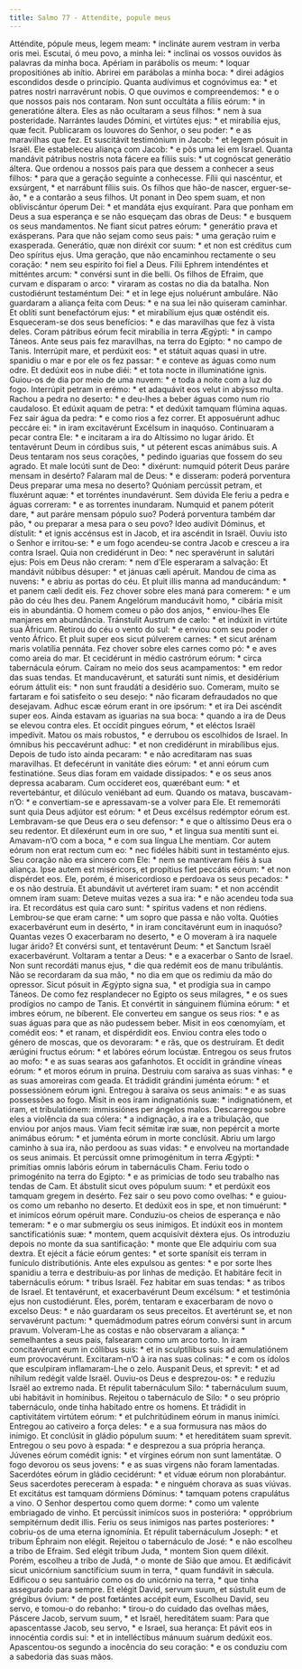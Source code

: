 ```yaml
---
title: Salmo 77 - Attendite, popule meus
---
```


<div class="grid grid-cols-2 gap-5">
  <span class="col-6 dropcaps text-justify">
    Atténdite, pópule meus, legem meam: * inclináte aurem vestram in verba oris
    mei.
  </span>
  <span class="col-6 dropcaps text-justify">
    Escutai, ó meu povo, a minha lei: * inclinai os vossos ouvidos às palavras
    da minha boca.
  </span>
  <span class="col-6 text-justify">
    Apériam in parábolis os meum: * loquar propositiónes ab inítio.
  </span>
  <span class="col-6 text-justify">
    Abrirei em parábolas a minha boca: * direi adágios escondidos desde o
    princípio.
  </span>
  <span class="col-6 text-justify">
    Quanta audívimus et cognóvimus ea: * et patres nostri narravérunt nobis.
  </span>
  <span class="col-6 text-justify">
    O que ouvimos e compreendemos: * e o que nossos pais nos contaram.
  </span>
  <span class="col-6 text-justify">
    Non sunt occultáta a fíliis eórum: * in generatióne áltera.
  </span>
  <span class="col-6 text-justify">
    Eles as não ocultaram a seus filhos: * nem à sua posteridade.
  </span>
  <span class="col-6 text-justify">
    Narrántes laudes Dómini, et virtútes ejus: * et mirabília ejus, quæ fecit.
  </span>
  <span class="col-6 text-justify">
    Publicaram os louvores do Senhor, o seu poder: * e as maravilhas que fez.
  </span>
  <span class="col-6 text-justify">
    Et suscitávit testimónium in Jacob: * et legem pósuit in Israël.
  </span>
  <span class="col-6 text-justify">
    Ele estabeleceu aliança com Jacob: * e pôs uma lei em Israel.
  </span>
  <span class="col-6 text-justify">
    Quanta mandávit pátribus nostris nota fácere ea fíliis suis: * ut cognóscat
    generátio áltera.
  </span>
  <span class="col-6 text-justify">
    Que ordenou a nossos pais para que dessem a conhecer a seus filhos: * para
    que a geração seguinte a conhecesse.
  </span>
  <span class="col-6 text-justify">
    Fílii qui nascéntur, et exsúrgent, * et narrábunt fíliis suis.
  </span>
  <span class="col-6 text-justify">
    Os filhos que hão-de nascer, erguer-se-ão, * e a contarão a seus filhos.
  </span>
  <span class="col-6 text-justify">
    Ut ponant in Deo spem suam, et non obliviscántur óperum Dei: * et mandáta
    ejus exquírant.
  </span>
  <span class="col-6 text-justify">
    Para que ponham em Deus a sua esperança e se não esqueçam das obras de Deus:
    * e busquem os seus mandamentos.
  </span>
  <span class="col-6 text-justify">
    Ne fiant sicut patres eórum: * generátio prava et exásperans.
  </span>
  <span class="col-6 text-justify">
    Para que não sejam como seus pais: * uma geração ruim e exasperada.
  </span>
  <span class="col-6 text-justify">
    Generátio, quæ non diréxit cor suum: * et non est créditus cum Deo spíritus
    ejus.
  </span>
  <span class="col-6 text-justify">
    Uma geração, que não encaminhou rectamente o seu coração: * nem seu espírito
    foi fiel a Deus.
  </span>
  <span class="col-6 text-justify">
    Fílii Ephrem intendéntes et mitténtes arcum: * convérsi sunt in die belli.
  </span>
  <span class="col-6 text-justify">
    Os filhos de Efraim, que curvam e disparam o arco: * viraram as costas no
    dia da batalha.
  </span>
  <span class="col-6 text-justify">
    Non custodiérunt testaméntum Dei: * et in lege ejus noluérunt ambuláre.
  </span>
  <span class="col-6 text-justify">
    Não guardaram a aliança feita com Deus: * e na sua lei não quiseram
    caminhar.
  </span>
  <span class="col-6 text-justify">
    Et oblíti sunt benefactórum ejus: * et mirabílium ejus quæ osténdit eis.
  </span>
  <span class="col-6 text-justify">
    Esqueceram-se dos seus benefícios: * e das maravilhas que fez à vista deles.
  </span>
  <span class="col-6 text-justify">
    Coram pátribus eórum fecit mirabília in terra Ægýpti: * in campo Táneos.
  </span>
  <span class="col-6 text-justify">
    Ante seus pais fez maravilhas, na terra do Egipto: * no campo de Tanis.
  </span>
  <span class="col-6 text-justify">
    Interrúpit mare, et perdúxit eos: * et státuit aquas quasi in utre.
  </span>
  <span class="col-6 text-justify">
    spanidiu o mar e por ele os fez passar: * e conteve as águas como num odre.
  </span>
  <span class="col-6 text-justify">
    Et dedúxit eos in nube diéi: * et tota nocte in illuminatióne ignis.
  </span>
  <span class="col-6 text-justify">
    Guiou-os de dia por meio de uma nuvem: * e toda a noite com a luz do fogo.
  </span>
  <span class="col-6 text-justify">
    Interrúpit petram in erémo: * et adaquávit eos velut in abýsso multa.
  </span>
  <span class="col-6 text-justify">
    Rachou a pedra no deserto: * e deu-lhes a beber águas como num rio
    caudaloso.
  </span>
  <span class="col-6 text-justify">
    Et edúxit aquam de petra: * et dedúxit tamquam flúmina aquas.
  </span>
  <span class="col-6 text-justify">
    Fez sair água da pedra: * e como rios a fez correr.
  </span>
  <span class="col-6 text-justify">
    Et apposuérunt adhuc peccáre ei: * in iram excitavérunt Excélsum in
    inaquóso.
  </span>
  <span class="col-6 text-justify">
    Continuaram a pecar contra Ele: * e incitaram a ira do Altíssimo no lugar
    árido.
  </span>
  <span class="col-6 text-justify">
    Et tentavérunt Deum in córdibus suis, * ut péterent escas animábus suis.
  </span>
  <span class="col-6 text-justify">
    A Deus tentaram nos seus corações, * pedindo iguarias que fossem do seu
    agrado.
  </span>
  <span class="col-6 text-justify">
    Et male locúti sunt de Deo: * dixérunt: numquid póterit Deus paráre mensam
    in desérto?
  </span>
  <span class="col-6 text-justify">
    Falaram mal de Deus: * e disseram: poderá porventura Deus preparar uma mesa
    no deserto?
  </span>
  <span class="col-6 text-justify">
    Quóniam percússit petram, et fluxérunt aquæ: * et torréntes inundavérunt.
  </span>
  <span class="col-6 text-justify">
    Sem dúvida Ele feriu a pedra e águas correram: * e as torrentes inundaram.
  </span>
  <span class="col-6 text-justify">
    Numquid et panem póterit dare, * aut paráre mensam pópulo suo?
  </span>
  <span class="col-6 text-justify">
    Poderá porventura também dar pão, * ou preparar a mesa para o seu povo?
  </span>
  <span class="col-6 text-justify">
    Ideo audívit Dóminus, et dístulit: * et ignis accénsus est in Jacob, et ira
    ascéndit in Israël.
  </span>
  <span class="col-6 text-justify">
    Ouviu isto o Senhor e irritou-se: * e um fogo acendeu-se contra Jacob e
    cresceu a ira contra Israel.
  </span>
  <span class="col-6 text-justify">
    Quia non credidérunt in Deo: * nec speravérunt in salutári ejus:
  </span>
  <span class="col-6 text-justify">
    Pois em Deus não creram: * nem d’Ele esperaram a salvação:
  </span>
  <span class="col-6 text-justify">
    Et mandávit núbibus désuper: * et jánuas cæli apéruit.
  </span>
  <span class="col-6 text-justify">
    Mandou de cima as nuvens: * e abriu as portas do céu.
  </span>
  <span class="col-6 text-justify">
    Et pluit illis manna ad manducándum: * et panem cæli dedit eis.
  </span>
  <span class="col-6 text-justify">
    Fez chover sobre eles maná para comerem: * e um pão do céu lhes deu.
  </span>
  <span class="col-6 text-justify">
    Panem Angelórum manducávit homo, * cibária misit eis in abundántia.
  </span>
  <span class="col-6 text-justify">
    O homem comeu o pão dos anjos, * enviou-lhes Ele manjares em abundância.
  </span>
  <span class="col-6 text-justify">
    Tránstulit Austrum de cælo: * et indúxit in virtúte sua Áfricum.
  </span>
  <span class="col-6 text-justify">
    Retirou do céu o vento do sul: * e enviou com seu poder o vento Áfrico.
  </span>
  <span class="col-6 text-justify">
    Et pluit super eos sicut púlverem carnes: * et sicut arénam maris volatília
    pennáta.
  </span>
  <span class="col-6 text-justify">
    Fez chover sobre eles carnes como pó: * e aves como areia do mar.
  </span>
  <span class="col-6 text-justify">
    Et cecidérunt in médio castrórum eórum: * circa tabernácula eórum.
  </span>
  <span class="col-6 text-justify">
    Caíram no meio dos seus acampamentos: * em redor das suas tendas.
  </span>
  <span class="col-6 text-justify">
    Et manducavérunt, et saturáti sunt nimis, et desidérium eórum áttulit eis: *
    non sunt fraudáti a desidério suo.
  </span>
  <span class="col-6 text-justify">
    Comeram, muito se fartaram e foi satisfeito o seu desejo: * não ficaram
    defraudados no que desejavam.
  </span>
  <span class="col-6 text-justify">
    Adhuc escæ eórum erant in ore ipsórum: * et ira Dei ascéndit super eos.
  </span>
  <span class="col-6 text-justify">
    Ainda estavam as iguarias na sua boca: * quando a ira de Deus se elevou
    contra eles.
  </span>
  <span class="col-6 text-justify">
    Et occídit pingues eórum, * et eléctos Israël impedívit.
  </span>
  <span class="col-6 text-justify">
    Matou os mais robustos, * e derrubou os escolhidos de Israel.
  </span>
  <span class="col-6 text-justify">
    In ómnibus his peccavérunt adhuc: * et non credidérunt in mirabílibus ejus.
  </span>
  <span class="col-6 text-justify">
    Depois de tudo isto ainda pecaram: * e não acreditaram nas suas maravilhas.
  </span>
  <span class="col-6 text-justify">
    Et defecérunt in vanitáte dies eórum: * et anni eórum cum festinatióne.
  </span>
  <span class="col-6 text-justify">
    Seus dias foram em vaidade dissipados: * e os seus anos depressa acabaram.
  </span>
  <span class="col-6 text-justify">
    Cum occíderet eos, quærébant eum: * et revertebántur, et dilúculo veniébant
    ad eum.
  </span>
  <span class="col-6 text-justify">
    Quando os matava, buscavam-n’O: * e convertiam-se e apressavam-se a volver
    para Ele.
  </span>
  <span class="col-6 text-justify">
    Et rememoráti sunt quia Deus adjútor est eórum: * et Deus excélsus redémptor
    eórum est.
  </span>
  <span class="col-6 text-justify">
    Lembravam-se que Deus era o seu defensor: * e que o altíssimo Deus era o seu
    redentor.
  </span>
  <span class="col-6 text-justify">
    Et dilexérunt eum in ore suo, * et lingua sua mentíti sunt ei.
  </span>
  <span class="col-6 text-justify">
    Amavam-n’O com a boca, * e com sua língua Lhe mentiam.
  </span>
  <span class="col-6 text-justify">
    Cor autem eórum non erat rectum cum eo: * nec fidéles hábiti sunt in
    testaménto ejus.
  </span>
  <span class="col-6 text-justify">
    Seu coração não era sincero com Ele: * nem se mantiveram fiéis à sua
    aliança.
  </span>
  <span class="col-6 text-justify">
    Ipse autem est miséricors, et propítius fiet peccátis eórum: * et non
    dispérdet eos.
  </span>
  <span class="col-6 text-justify">
    Ele, porém, é misericordioso e perdoava os seus pecados: * e os não
    destruía.
  </span>
  <span class="col-6 text-justify">
    Et abundávit ut avérteret iram suam: * et non accéndit omnem iram suam:
  </span>
  <span class="col-6 text-justify">
    Deteve muitas vezes a sua ira: * e não acendeu toda sua ira.
  </span>
  <span class="col-6 text-justify">
    Et recordátus est quia caro sunt: * spíritus vadens et non rédiens.
  </span>
  <span class="col-6 text-justify">
    Lembrou-se que eram carne: * um sopro que passa e não volta.
  </span>
  <span class="col-6 text-justify">
    Quóties exacerbavérunt eum in desérto, * in iram concitavérunt eum in
    inaquóso?
  </span>
  <span class="col-6 text-justify">
    Quantas vezes O exacerbaram no deserto, * e O moveram à ira naquele lugar
    árido?
  </span>
  <span class="col-6 text-justify">
    Et convérsi sunt, et tentavérunt Deum: * et Sanctum Israël exacerbavérunt.
  </span>
  <span class="col-6 text-justify">
    Voltaram a tentar a Deus: * e a exacerbar o Santo de Israel.
  </span>
  <span class="col-6 text-justify">
    Non sunt recordáti manus ejus, * die qua redémit eos de manu tribulántis.
  </span>
  <span class="col-6 text-justify">
    Não se recordaram da sua mão, * no dia em que os redimiu da mão do opressor.
  </span>
  <span class="col-6 text-justify">
    Sicut pósuit in Ægýpto signa sua, * et prodígia sua in campo Táneos.
  </span>
  <span class="col-6 text-justify">
    De como fez resplandecer no Egipto os seus milagres, * e os sues prodígios
    no campo de Tanis.
  </span>
  <span class="col-6 text-justify">
    Et convértit in sánguinem flúmina eórum: * et imbres eórum, ne bíberent.
  </span>
  <span class="col-6 text-justify">
    Ele converteu em sangue os seus rios: * e as suas águas para que as não
    pudessem beber.
  </span>
  <span class="col-6 text-justify">
    Misit in eos cœnomyíam, et comédit eos: * et ranam, et dispérdidit eos.
  </span>
  <span class="col-6 text-justify">
    Enviou contra eles todo o género de moscas, que os devoraram: * e rãs, que
    os destruíram.
  </span>
  <span class="col-6 text-justify">
    Et dedit ærúgini fructus eórum: * et labóres eórum locústæ.
  </span>
  <span class="col-6 text-justify">
    Entregou os seus frutos ao mofo: * e as suas searas aos gafanhotos.
  </span>
  <span class="col-6 text-justify">
    Et occídit in grándine víneas eórum: * et moros eórum in pruína.
  </span>
  <span class="col-6 text-justify">
    Destruiu com saraiva as suas vinhas: * e as suas amoreiras com geada.
  </span>
  <span class="col-6 text-justify">
    Et trádidit grándini juménta eórum: * et possessiónem eórum igni.
  </span>
  <span class="col-6 text-justify">
    Entregou à saraiva os seus animais: * e as suas possessões ao fogo.
  </span>
  <span class="col-6 text-justify">
    Misit in eos iram indignatiónis suæ: * indignatiónem, et iram, et
    tribulatiónem: immissiónes per ángelos malos.
  </span>
  <span class="col-6 text-justify">
    Descarregou sobre eles a violência da sua cólera: * a indignação, a ira e a
    tribulação, que enviou por anjos maus.
  </span>
  <span class="col-6 text-justify">
    Viam fecit sémitæ iræ suæ, non pepércit a morte animábus eórum: * et juménta
    eórum in morte conclúsit.
  </span>
  <span class="col-6 text-justify">
    Abriu um largo caminho à sua ira, não perdoou as suas vidas: * e envolveu na
    mortandade os seus animais.
  </span>
  <span class="col-6 text-justify">
    Et percússit omne primogénitum in terra Ægýpti: * primítias omnis labóris
    eórum in tabernáculis Cham.
  </span>
  <span class="col-6 text-justify">
    Feriu todo o primogénito na terra do Egipto: * e as primícias de todo seu
    trabalho nas tendas de Cam.
  </span>
  <span class="col-6 text-justify">
    Et ábstulit sicut oves pópulum suum: * et perdúxit eos tamquam gregem in
    desérto.
  </span>
  <span class="col-6 text-justify">
    Fez sair o seu povo como ovelhas: * e guiou-os como um rebanho no deserto.
  </span>
  <span class="col-6 text-justify">
    Et dedúxit eos in spe, et non timuérunt: * et inimícos eórum opéruit mare.
  </span>
  <span class="col-6 text-justify">
    Conduziu-os cheios de esperança e não temeram: * e o mar submergiu os seus
    inimigos.
  </span>
  <span class="col-6 text-justify">
    Et indúxit eos in montem sanctificatiónis suæ: * montem, quem acquisívit
    déxtera ejus.
  </span>
  <span class="col-6 text-justify">
    Os introduziu depois no monte da sua santificação: * monte que Ele adquiriu
    com sua dextra.
  </span>
  <span class="col-6 text-justify">
    Et ejécit a fácie eórum gentes: * et sorte spanísit eis terram in funículo
    distributiónis.
  </span>
  <span class="col-6 text-justify">
    Ante eles expulsou as gentes: * e por sorte lhes spanidiu a terra e
    destribuiu-as por linhas de medição.
  </span>
  <span class="col-6 text-justify">
    Et habitáre fecit in tabernáculis eórum: * tribus Israël.
  </span>
  <span class="col-6 text-justify">
    Fez habitar em suas tendas: * as tribos de Israel.
  </span>
  <span class="col-6 text-justify">
    Et tentavérunt, et exacerbavérunt Deum excélsum: * et testimónia ejus non
    custodiérunt.
  </span>
  <span class="col-6 text-justify">
    Eles, porém, tentaram e exacerbaram de novo o excelso Deus: * e não
    guardaram os seus preceitos.
  </span>
  <span class="col-6 text-justify">
    Et avertérunt se, et non servavérunt pactum: * quemádmodum patres eórum
    convérsi sunt in arcum pravum.
  </span>
  <span class="col-6 text-justify">
    Volveram-Lhe as costas e não observaram a aliança: * semelhantes a seus
    pais, falsearam como um arco torto.
  </span>
  <span class="col-6 text-justify">
    In iram concitavérunt eum in cóllibus suis: * et in sculptílibus suis ad
    æmulatiónem eum provocavérunt.
  </span>
  <span class="col-6 text-justify">
    Excitaram-n’O à ira nas suas colinas: * e com os ídolos que esculpiram
    inflamaram-Lhe o zelo.
  </span>
  <span class="col-6 text-justify">
    Auspanit Deus, et sprevit: * et ad níhilum redégit valde Israël.
  </span>
  <span class="col-6 text-justify">
    Ouviu-os Deus e desprezou-os: * e reduziu Israël ao extremo nada.
  </span>
  <span class="col-6 text-justify">
    Et répulit tabernáculum Silo: * tabernáculum suum, ubi habitávit in
    homínibus.
  </span>
  <span class="col-6 text-justify">
    Rejeitou o tabernáculo de Silo: * o seu próprio tabernáculo, onde tinha
    habitado entre os homens.
  </span>
  <span class="col-6 text-justify">
    Et trádidit in captivitátem virtútem eórum: * et pulchritúdinem eórum in
    manus inimíci.
  </span>
  <span class="col-6 text-justify">
    Entregou ao cativeiro a força deles: * e a sua formusura nas mãos do
    inimigo.
  </span>
  <span class="col-6 text-justify">
    Et conclúsit in gládio pópulum suum: * et hereditátem suam sprevit.
  </span>
  <span class="col-6 text-justify">
    Entregou o seu povo à espada: * e desprezou a sua própria herança.
  </span>
  <span class="col-6 text-justify">
    Júvenes eórum comédit ignis: * et vírgines eórum non sunt lamentátæ.
  </span>
  <span class="col-6 text-justify">
    O fogo devorou os seus jovens: * e as suas virgens não foram lamentadas.
  </span>
  <span class="col-6 text-justify">
    Sacerdótes eórum in gládio cecidérunt: * et víduæ eórum non plorabántur.
  </span>
  <span class="col-6 text-justify">
    Seus sacerdotes pereceram à espada: * e ninguém chorava as suas viúvas.
  </span>
  <span class="col-6 text-justify">
    Et excitátus est tamquam dórmiens Dóminus: * tamquam potens crapulátus a
    vino.
  </span>
  <span class="col-6 text-justify">
    O Senhor despertou como quem dorme: * como um valente embriagado de vinho.
  </span>
  <span class="col-6 text-justify">
    Et percússit inimícos suos in posterióra: * oppróbrium sempitérnum dedit
    illis.
  </span>
  <span class="col-6 text-justify">
    Feriu os seus inimigos nas partes posteriores: * cobriu-os de uma eterna
    ignomínia.
  </span>
  <span class="col-6 text-justify">
    Et répulit tabernáculum Joseph: * et tribum Éphraim non elégit.
  </span>
  <span class="col-6 text-justify">
    Rejeitou o tabernáculo de José: * e não escolheu a tribo de Efraim.
  </span>
  <span class="col-6 text-justify">
    Sed elégit tribum Juda, * montem Sion quem diléxit.
  </span>
  <span class="col-6 text-justify">
    Porém, escolheu a tribo de Judá, * o monte de Sião que amou.
  </span>
  <span class="col-6 text-justify">
    Et ædificávit sicut unicórnium sanctifícium suum in terra, * quam fundávit
    in sǽcula.
  </span>
  <span class="col-6 text-justify">
    Edificou o seu santuário como os do unicórnio na terra, * que tinha
    assegurado para sempre.
  </span>
  <span class="col-6 text-justify">
    Et elégit David, servum suum, et sústulit eum de grégibus óvium: * de post
    fœtántes accépit eum,
  </span>
  <span class="col-6 text-justify">
    Escolheu David, seu servo, e tomou-o do rebanho: * tirou-o do cuidado das
    ovelhas mães,
  </span>
  <span class="col-6 text-justify">
    Páscere Jacob, servum suum, * et Israël, hereditátem suam:
  </span>
  <span class="col-6 text-justify">
    Para que apascentasse Jacob, seu servo, * e Israel, sua herança:
  </span>
  <span class="col-6 text-justify">
    Et pávit eos in innocéntia cordis sui: * et in intelléctibus mánuum suárum
    dedúxit eos.
  </span>
  <span class="col-6 text-justify">
    Apascentou-os segundo a inocência do seu coração: * e os conduziu com a
    sabedoria das suas mãos.
  </span>
</div>
